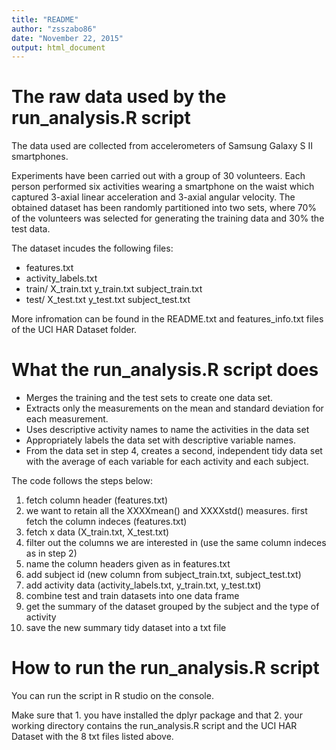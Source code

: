 ```yaml
---
title: "README"
author: "zsszabo86"
date: "November 22, 2015"
output: html_document
---
```


# The raw data used by the run_analysis.R script

The data used are collected from accelerometers of Samsung Galaxy S II smartphones.

Experiments have been carried out with a group of 30 volunteers. Each person performed six activities wearing a smartphone on the waist which captured 3-axial linear acceleration and 3-axial angular velocity. The obtained dataset has been randomly partitioned into two sets, where 70% of the volunteers was selected for generating the training data and 30% the test data. 

The dataset incudes the following files:

- features.txt
- activity_labels.txt
- train/
    X_train.txt
    y_train.txt
    subject_train.txt
- test/
    X_test.txt
    y_test.txt
    subject_test.txt

More infromation can be found in the README.txt and features_info.txt files of the UCI HAR Dataset folder.

# What the run_analysis.R script does

- Merges the training and the test sets to create one data set.
- Extracts only the measurements on the mean and standard deviation for each measurement. 
- Uses descriptive activity names to name the activities in the data set
- Appropriately labels the data set with descriptive variable names. 
- From the data set in step 4, creates a second, independent tidy data set with the average of each variable for each activity and each subject.

The code follows the steps below:

1. fetch column header (features.txt)
2. we want to retain all the XXXXmean() and XXXXstd() measures. first fetch the column indeces (features.txt)
3. fetch x data (X_train.txt, X_test.txt)
4. filter out the columns we are interested in (use the same column indeces as in step 2)
5. name the column headers given as in features.txt
6. add subject id (new column from subject_train.txt, subject_test.txt)
7. add activity data (activity_labels.txt, y_train.txt, y_test.txt)
8. combine test and train datasets into one data frame
9. get the summary of the dataset grouped by the subject and the type of activity
10. save the new summary tidy dataset into a txt file

# How to run the run_analysis.R script

You can run the script in R studio on the console.

Make sure that 
1. you have installed the dplyr package and that
2. your working directory contains the run_analysis.R script and the UCI HAR Dataset with the 8 txt files listed above. 